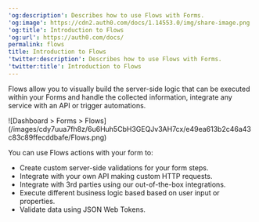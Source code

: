 ---
'og:description': Describes how to use Flows with Forms.
'og:image': https://cdn2.auth0.com/docs/1.14553.0/img/share-image.png
'og:title': Introduction to Flows
'og:url': https://auth0.com/docs/
permalink: flows
title: Introduction to Flows
'twitter:description': Describes how to use Flows with Forms.
'twitter:title': Introduction to Flows
---
Flows allow you to visually build the server-side logic that can be executed within your Forms and handle the collected information, integrate any service with an API or trigger automations.

<Frame>![Dashboard > Forms > Flows](/images/cdy7uua7fh8z/6u6Huh5CbH3GEQJv3AH7cx/e49ea613b2c46a43c83c89ffecddbafe/Flows.png)</Frame>

You can use Flows actions with your form to:

* Create custom server-side validations for your form steps.
* Integrate with your own API making custom HTTP requests.
* Integrate with 3rd parties using our out-of-the-box integrations.
* Execute different business logic based based on user input or properties.
* Validate data using <Tooltip tip="JSON Web Token (JWT): Standard ID Token format (and often Access Token format) used to represent claims securely between two parties." cta="View Glossary" href="/docs/glossary?term=JSON+Web+Tokens">JSON Web Tokens</Tooltip>.